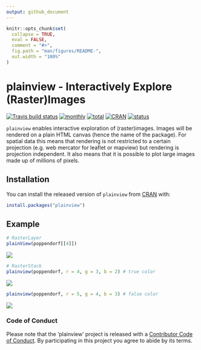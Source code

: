 ```yaml
---
output: github_document
---
```


<!-- README.md is generated from README.Rmd. Please edit that file -->

```r
knitr::opts_chunk$set(
  collapse = TRUE,
  eval = FALSE,
  comment = "#>",
  fig.path = "man/figures/README-",
  out.width = "100%"
)
```

# plainview - Interactively Explore (Raster)Images

[![Travis build status](https://travis-ci.org/r-spatial/plainview.svg?branch=master)](https://travis-ci.org/r-spatial/plainview)
[![monthly](http://cranlogs.r-pkg.org/badges/plainview)](https://www.rpackages.io/package/plainview) 
[![total](http://cranlogs.r-pkg.org/badges/grand-total/plainview)](https://www.rpackages.io/package/plainview)
[![CRAN](http://www.r-pkg.org/badges/version/plainview?color=009999)](https://cran.r-project.org/package=plainview)
[![status](https://tinyverse.netlify.com/badge/plainview)](https://CRAN.R-project.org/package=plainview)

`plainview` enables interactive exploration of (raster)images. Images will be 
rendered on a plain HTML canvas (hence the name of the package). For spatial data
this means that rendering is not restricted to a certain projection (e.g. web
mercator for leaflet or mapview) but rendering is projection independent. It also 
means that it is possible to plot large images made up of millions of pixels.
  
## Installation

You can install the released version of `plainview` from [CRAN](https://CRAN.R-project.org) with:

```r
install.packages("plainview")
```

## Example

```r
# RasterLayer
plainView(poppendorf[[4]])
```

![](man/figures/README-layer.png)

```r
# RasterStack
plainview(poppendorf, r = 4, g = 3, b = 2) # true color
```

![](man/figures/README-stack_true.png)

```r
plainview(poppendorf, r = 5, g = 4, b = 3) # false color
```

![](man/figures/README-stack_false.png)

### Code of Conduct

Please note that the 'plainview' project is released with a [Contributor Code of Conduct](https://github.com/r-spatial/plainview/blob/master/CODE_OF_CONDUCT.md). By participating in this project you agree to abide by its terms.

